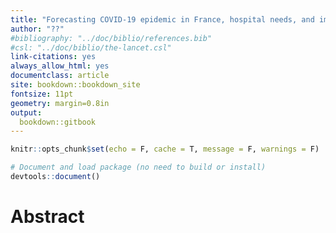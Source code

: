 ```yaml
---
title: "Forecasting COVID-19 epidemic in France, hospital needs, and impact of control measures: a modelling study by Dr. Pascal Crépey and his minions"
author: "??"
#bibliography: "../doc/biblio/references.bib"
#csl: "../doc/biblio/the-lancet.csl"
link-citations: yes
always_allow_html: yes
documentclass: article
site: bookdown::bookdown_site
fontsize: 11pt
geometry: margin=0.8in
output:
  bookdown::gitbook
---
```



```r
knitr::opts_chunk$set(echo = F, cache = T, message = F, warnings = F)
```
```r
# Document and load package (no need to build or install)
devtools::document()
```


# Abstract
